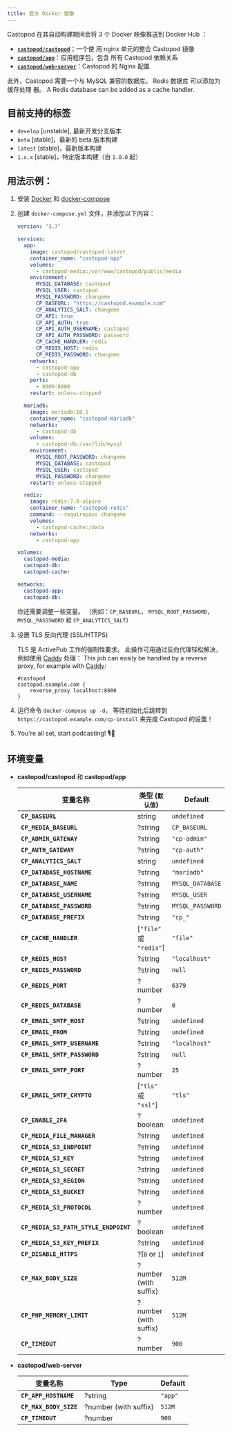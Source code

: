```yaml
---
title: 官方 Docker 镜像
---
```


Castopod 在其自动构建期间会将 3 个 Docker 映像推送到 Docker Hub ：

- [**`castopod/castopod`**](https://hub.docker.com/r/castopod/castopod)；一个使
  用 nginx 单元的整合 Castopod 镜像
- [**`castopod/app`**](https://hub.docker.com/r/castopod/app)：应用程序包，包含
  所有 Castopod 依赖关系
- [**`castopod/web-server`**](https://hub.docker.com/r/castopod/web-server)：Castopod
  的 Nginx 配置

此外，Castopod 需要一个与 MySQL 兼容的数据库。 Redis 数据库 可以添加为缓存处理
器。 A Redis database
can be added as a cache handler.

## 目前支持的标签

- `develop` [unstable], 最新开发分支版本
- `beta` [stable]，最新的 beta 版本构建
- `latest` [stable]，最新版本构建
- `1.x.x` [stable]，特定版本构建（自 `1.0.0` 起）

## 用法示例：

1. 安装 [Docker](https://docs.docker.com/get-docker/) 和
   [docker-compose](https://docs.docker.com/compose/install/)

2. 创建 `docker-compose.yml` 文件，并添加以下内容：

   ```yml
   version: "3.7"

   services:
     app:
       image: castopod/castopod:latest
       container_name: "castopod-app"
       volumes:
         - castopod-media:/var/www/castopod/public/media
       environment:
         MYSQL_DATABASE: castopod
         MYSQL_USER: castopod
         MYSQL_PASSWORD: changeme
         CP_BASEURL: "https://castopod.example.com"
         CP_ANALYTICS_SALT: changeme
         CP_API: true
         CP_API_AUTH: true
         CP_API_AUTH_USERNAME: castopod
         CP_API_AUTH_PASSWORD: password
         CP_CACHE_HANDLER: redis
         CP_REDIS_HOST: redis
         CP_REDIS_PASSWORD: changeme
       networks:
         - castopod-app
         - castopod-db
       ports:
         - 8000:8000
       restart: unless-stopped

     mariadb:
       image: mariadb:10.5
       container_name: "castopod-mariadb"
       networks:
         - castopod-db
       volumes:
         - castopod-db:/var/lib/mysql
       environment:
         MYSQL_ROOT_PASSWORD: changeme
         MYSQL_DATABASE: castopod
         MYSQL_USER: castopod
         MYSQL_PASSWORD: changeme
       restart: unless-stopped

     redis:
       image: redis:7.0-alpine
       container_name: "castopod-redis"
       command: --requirepass changeme
       volumes:
         - castopod-cache:/data
       networks:
         - castopod-app

   volumes:
     castopod-media:
     castopod-db:
     castopod-cache:

   networks:
     castopod-app:
     castopod-db:
   ```

   你还需要调整一些变量。 （例如：`CP_BASEURL`， `MYSQL_ROOT_PASSWORD`，
   `MYSQL_PASSSWORD` 和 `CP_ANALYTICS_SALT`）

3. 设置 TLS 反向代理 (SSL/HTTPS)

   TLS 是 ActivePub 工作的强制性要求。 此操作可用通过反向代理轻松解决，例如使用
   [Caddy](https://caddyserver.com/) 处理： This job can easily be handled by
   a reverse proxy, for example with [Caddy](https://caddyserver.com/):

   ```
   #castopod
   castopod.example.com {
       reverse_proxy localhost:8000
   }
   ```

4. 运行命令 `docker-compose up -d`， 等待初始化后跳转到
   `https://castopod.example.com/cp-install` 来完成 Castopod 的设置！

5. You're all set, start podcasting! 🎙️🚀

## 环境变量

- **castopod/castopod** 和 **castopod/app**

  | 变量名称                              | 类型 (`默认值`)         | Default          |
  | ------------------------------------- | ----------------------- | ---------------- |
  | **`CP_BASEURL`**                      | string                  | `undefined`      |
  | **`CP_MEDIA_BASEURL`**                | ?string                 | `CP_BASEURL`     |
  | **`CP_ADMIN_GATEWAY`**                | ?string                 | `"cp-admin"`     |
  | **`CP_AUTH_GATEWAY`**                 | ?string                 | `"cp-auth"`      |
  | **`CP_ANALYTICS_SALT`**               | string                  | `undefined`      |
  | **`CP_DATABASE_HOSTNAME`**            | ?string                 | `"mariadb"`      |
  | **`CP_DATABASE_NAME`**                | ?string                 | `MYSQL_DATABASE` |
  | **`CP_DATABASE_USERNAME`**            | ?string                 | `MYSQL_USER`     |
  | **`CP_DATABASE_PASSWORD`**            | ?string                 | `MYSQL_PASSWORD` |
  | **`CP_DATABASE_PREFIX`**              | ?string                 | `"cp_"`          |
  | **`CP_CACHE_HANDLER`**                | [`"file"` 或 `"redis"`] | `"file"`         |
  | **`CP_REDIS_HOST`**                   | ?string                 | `"localhost"`    |
  | **`CP_REDIS_PASSWORD`**               | ?string                 | `null`           |
  | **`CP_REDIS_PORT`**                   | ?number                 | `6379`           |
  | **`CP_REDIS_DATABASE`**               | ?number                 | `0`              |
  | **`CP_EMAIL_SMTP_HOST`**              | ?string                 | `undefined`      |
  | **`CP_EMAIL_FROM`**                   | ?string                 | `undefined`      |
  | **`CP_EMAIL_SMTP_USERNAME`**          | ?string                 | `"localhost"`    |
  | **`CP_EMAIL_SMTP_PASSWORD`**          | ?string                 | `null`           |
  | **`CP_EMAIL_SMTP_PORT`**              | ?number                 | `25`             |
  | **`CP_EMAIL_SMTP_CRYPTO`**            | [`"tls"` 或 `"ssl"`]    | `"tls"`          |
  | **`CP_ENABLE_2FA`**                   | ?boolean                | `undefined`      |
  | **`CP_MEDIA_FILE_MANAGER`**           | ?string                 | `undefined`      |
  | **`CP_MEDIA_S3_ENDPOINT`**            | ?string                 | `undefined`      |
  | **`CP_MEDIA_S3_KEY`**                 | ?string                 | `undefined`      |
  | **`CP_MEDIA_S3_SECRET`**              | ?string                 | `undefined`      |
  | **`CP_MEDIA_S3_REGION`**              | ?string                 | `undefined`      |
  | **`CP_MEDIA_S3_BUCKET`**              | ?string                 | `undefined`      |
  | **`CP_MEDIA_S3_PROTOCOL`**            | ?number                 | `undefined`      |
  | **`CP_MEDIA_S3_PATH_STYLE_ENDPOINT`** | ?boolean                | `undefined`      |
  | **`CP_MEDIA_S3_KEY_PREFIX`**          | ?string                 | `undefined`      |
  | **`CP_DISABLE_HTTPS`**                | ?[`0` or `1`]           | `undefined`      |
  | **`CP_MAX_BODY_SIZE`**                | ?number (with suffix)   | `512M`           |
  | **`CP_PHP_MEMORY_LIMIT`**             | ?number (with suffix)   | `512M`           |
  | **`CP_TIMEOUT`**                      | ?number                 | `900`            |

- **castopod/web-server**

  | 变量名称               | Type                  | Default |
  | ---------------------- | --------------------- | ------- |
  | **`CP_APP_HOSTNAME`**  | ?string               | `"app"` |
  | **`CP_MAX_BODY_SIZE`** | ?number (with suffix) | `512M`  |
  | **`CP_TIMEOUT`**       | ?number               | `900`   |
